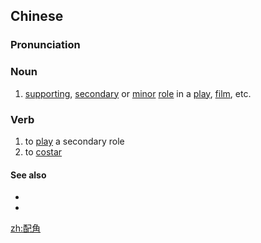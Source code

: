 ==Chinese==
{{zh-forms|alt=配腳}}

===Pronunciation===
{{zh-pron
|m=pèijué,pèijiǎo,1nb=literary, standard,2nb=colloquial
|c=pui3 gok3
|h=pfs=phi-kok
|mn=kh,qz,xm,zz:phòe-kak/tp:phè-kak
|cat=n,v
}}

===Noun===
{{zh-noun}}

# [[supporting]], [[secondary]] or [[minor]] [[role]] in a [[play]], [[film]], etc.

===Verb===
{{zh-verb}}

# to [[play]] a secondary role
# to [[costar]]

====See also====
* {{zh-l|角色|tr=juésè, jiǎosè}}
* {{zh-l|主角|tr=zhǔjué, zhǔjiǎo}}

[[zh:配角]]